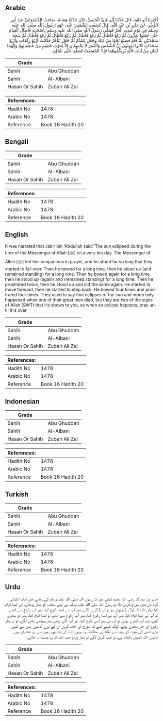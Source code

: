 ## Arabic

<div
  dir="rtl"
  lang="ar"
  style={{ fontSize: "larger", backgroundColor: "#f8f9fa", padding: 20 }}
>
  أَخْبَرَنَا أَبُو دَاوُدَ، قَالَ حَدَّثَنَا أَبُو عَلِيٍّ الْحَنَفِيُّ، قَالَ
  حَدَّثَنَا هِشَامٌ، صَاحِبُ الدَّسْتَوَائِيِّ عَنْ أَبِي الزُّبَيْرِ، عَنْ
  جَابِرِ بْنِ عَبْدِ اللَّهِ، قَالَ كَسَفَتِ الشَّمْسُ عَلَى عَهْدِ رَسُولِ
  اللَّهِ صلى الله عليه وسلم فِي يَوْمٍ شَدِيدِ الْحَرِّ فَصَلَّى رَسُولُ
  اللَّهِ صلى الله عليه وسلم بِأَصْحَابِهِ فَأَطَالَ الْقِيَامَ حَتَّى جَعَلُوا
  يَخِرُّونَ ثُمَّ رَكَعَ فَأَطَالَ ثُمَّ رَفَعَ فَأَطَالَ ثُمَّ رَكَعَ
  فَأَطَالَ ثُمَّ رَفَعَ فَأَطَالَ ثُمَّ سَجَدَ سَجْدَتَيْنِ ثُمَّ قَامَ
  فَصَنَعَ نَحْوًا مِنْ ذَلِكَ وَجَعَلَ يَتَقَدَّمُ ثُمَّ جَعَلَ يَتَأَخَّرُ
  فَكَانَتْ أَرْبَعَ رَكَعَاتٍ وَأَرْبَعَ سَجَدَاتٍ كَانُوا يَقُولُونَ إِنَّ
  الشَّمْسَ وَالْقَمَرَ لاَ يَخْسِفَانِ إِلاَّ لِمَوْتِ عَظِيمٍ مِنْ
  عُظَمَائِهِمْ وَإِنَّهُمَا آيَتَانِ مِنْ آيَاتِ اللَّهِ يُرِيكُمُوهُمَا
  فَإِذَا انْخَسَفَتْ فَصَلُّوا حَتَّى تَنْجَلِيَ ‏‏.‏‏
</div>
<div style={{ backgroundColor: "#f8f9fa", padding: 20, marginBottom: 10 }}>
  <table>
    <thead>
      <tr>
        <th>Grade</th>
        <th></th>
      </tr>
    </thead>
    <tbody>
      <tr>
        <td>Sahih</td>
        <td>Abu Ghuddah</td>
      </tr>
      <tr>
        <td>Sahih</td>
        <td>Al-Albani</td>
      </tr>
      <tr>
        <td>Hasan Or Sahih</td>
        <td>Zubair Ali Zai</td>
      </tr>
    </tbody>
  </table>
  <table>
    <thead>
      <tr>
        <th>References:</th>
        <th></th>
      </tr>
    </thead>
    <tbody>
      <tr>
        <td>Hadith No</td>
        <td>1478</td>
      </tr>
      <tr>
        <td>Arabic No</td>
        <td>1478</td>
      </tr>
      <tr>
        <td>Reference</td>
        <td>Book 16 Hadith 20</td>
      </tr>
    </tbody>
  </table>
</div>

## Bengali

<div
  dir="ltr"
  lang="bn"
  style={{ fontSize: "larger", backgroundColor: "#f8f9fa", padding: 20 }}
></div>
<div style={{ backgroundColor: "#f8f9fa", padding: 20, marginBottom: 10 }}>
  <table>
    <thead>
      <tr>
        <th>Grade</th>
        <th></th>
      </tr>
    </thead>
    <tbody>
      <tr>
        <td>Sahih</td>
        <td>Abu Ghuddah</td>
      </tr>
      <tr>
        <td>Sahih</td>
        <td>Al-Albani</td>
      </tr>
      <tr>
        <td>Hasan Or Sahih</td>
        <td>Zubair Ali Zai</td>
      </tr>
    </tbody>
  </table>
  <table>
    <thead>
      <tr>
        <th>References:</th>
        <th></th>
      </tr>
    </thead>
    <tbody>
      <tr>
        <td>Hadith No</td>
        <td>1478</td>
      </tr>
      <tr>
        <td>Arabic No</td>
        <td>1478</td>
      </tr>
      <tr>
        <td>Reference</td>
        <td>Book 16 Hadith 20</td>
      </tr>
    </tbody>
  </table>
</div>

## English

<div
  dir="ltr"
  lang="en"
  style={{ fontSize: "larger", backgroundColor: "#f8f9fa", padding: 20 }}
>
  It was narrated that Jabir bin 'Abdullah said:"The sun eclipsed during the
  time of the Messenger of Allah (ﷺ) on a very hot day. The Messenger of Allah
  (ﷺ) led his companions in prayer, and he stood for so long that they started
  to fall over. Then he bowed for a long time, then he stood up (and remained
  standing) for a long time. Then he bowed again for a long time, then he stood
  up (again) and (remained standing) for a long time. Then he prostrated twice,
  then he stood up and did the same again. He started to move forward, then he
  started to step back. He bowed four times and prostrated four times. They used
  to say that eclipses of the sun and moon only happened when one of their great
  men died, but they are two of the signs of Allah (SWT) that He shows to you,
  so when an eclipse happens, pray until it is over
</div>
<div style={{ backgroundColor: "#f8f9fa", padding: 20, marginBottom: 10 }}>
  <table>
    <thead>
      <tr>
        <th>Grade</th>
        <th></th>
      </tr>
    </thead>
    <tbody>
      <tr>
        <td>Sahih</td>
        <td>Abu Ghuddah</td>
      </tr>
      <tr>
        <td>Sahih</td>
        <td>Al-Albani</td>
      </tr>
      <tr>
        <td>Hasan Or Sahih</td>
        <td>Zubair Ali Zai</td>
      </tr>
    </tbody>
  </table>
  <table>
    <thead>
      <tr>
        <th>References:</th>
        <th></th>
      </tr>
    </thead>
    <tbody>
      <tr>
        <td>Hadith No</td>
        <td>1478</td>
      </tr>
      <tr>
        <td>Arabic No</td>
        <td>1478</td>
      </tr>
      <tr>
        <td>Reference</td>
        <td>Book 16 Hadith 20</td>
      </tr>
    </tbody>
  </table>
</div>

## Indonesian

<div
  dir="ltr"
  lang="id"
  style={{ fontSize: "larger", backgroundColor: "#f8f9fa", padding: 20 }}
></div>
<div style={{ backgroundColor: "#f8f9fa", padding: 20, marginBottom: 10 }}>
  <table>
    <thead>
      <tr>
        <th>Grade</th>
        <th></th>
      </tr>
    </thead>
    <tbody>
      <tr>
        <td>Sahih</td>
        <td>Abu Ghuddah</td>
      </tr>
      <tr>
        <td>Sahih</td>
        <td>Al-Albani</td>
      </tr>
      <tr>
        <td>Hasan Or Sahih</td>
        <td>Zubair Ali Zai</td>
      </tr>
    </tbody>
  </table>
  <table>
    <thead>
      <tr>
        <th>References:</th>
        <th></th>
      </tr>
    </thead>
    <tbody>
      <tr>
        <td>Hadith No</td>
        <td>1478</td>
      </tr>
      <tr>
        <td>Arabic No</td>
        <td>1478</td>
      </tr>
      <tr>
        <td>Reference</td>
        <td>Book 16 Hadith 20</td>
      </tr>
    </tbody>
  </table>
</div>

## Turkish

<div
  dir="ltr"
  lang="tr"
  style={{ fontSize: "larger", backgroundColor: "#f8f9fa", padding: 20 }}
></div>
<div style={{ backgroundColor: "#f8f9fa", padding: 20, marginBottom: 10 }}>
  <table>
    <thead>
      <tr>
        <th>Grade</th>
        <th></th>
      </tr>
    </thead>
    <tbody>
      <tr>
        <td>Sahih</td>
        <td>Abu Ghuddah</td>
      </tr>
      <tr>
        <td>Sahih</td>
        <td>Al-Albani</td>
      </tr>
      <tr>
        <td>Hasan Or Sahih</td>
        <td>Zubair Ali Zai</td>
      </tr>
    </tbody>
  </table>
  <table>
    <thead>
      <tr>
        <th>References:</th>
        <th></th>
      </tr>
    </thead>
    <tbody>
      <tr>
        <td>Hadith No</td>
        <td>1478</td>
      </tr>
      <tr>
        <td>Arabic No</td>
        <td>1478</td>
      </tr>
      <tr>
        <td>Reference</td>
        <td>Book 16 Hadith 20</td>
      </tr>
    </tbody>
  </table>
</div>

## Urdu

<div
  dir="rtl"
  lang="ur"
  style={{ fontSize: "larger", backgroundColor: "#f8f9fa", padding: 20 }}
>
  جابر بن عبداللہ رضی اللہ عنہم کہتے ہیں کہ رسول اللہ صلی اللہ علیہ وسلم کے
  زمانے میں ایک انتہائی گرم دن میں سورج گرہن لگا تو رسول اللہ صلی اللہ علیہ وسلم
  نے اپنے صحابہ کو نماز پڑھائی، اور لمبا قیام کیا یہاں تک کہ لوگ ( بیہوش ہو ہو
  کر ) گرنے لگے، پھر آپ نے لمبا رکوع کیا، پھر آپ رکوع سے اٹھے تو آپ نے لمبا قیام
  کیا، پھر آپ نے لمبا رکوع کیا، پھر آپ رکوع سے اٹھے تو لمبا قیام کیا، پھر دو
  سجدے کیے، پھر آپ کھڑے ہوئے تو آپ نے پھر اسی طرح کیا، نیز آپ آگے بڑھے پھر پیچھے
  ہٹنے لگے، تو یہ چار رکوع اور چار سجدے ہوئے، لوگ کہتے تھے کہ سورج اور چاند گرہن
  ان کے بڑے آدمیوں میں سے کسی بڑے آدمی کی موت کی وجہ سے لگتا ہے، حالانکہ یہ
  دونوں اللہ کی نشانیوں میں سے دو نشانیاں ہیں جنہیں اللہ تمہیں دکھاتا ہے، تو جب
  گرہن لگے تو نماز پڑھو جب تک کہ وہ چھٹ نہ جائے۔
</div>
<div style={{ backgroundColor: "#f8f9fa", padding: 20, marginBottom: 10 }}>
  <table>
    <thead>
      <tr>
        <th>Grade</th>
        <th></th>
      </tr>
    </thead>
    <tbody>
      <tr>
        <td>Sahih</td>
        <td>Abu Ghuddah</td>
      </tr>
      <tr>
        <td>Sahih</td>
        <td>Al-Albani</td>
      </tr>
      <tr>
        <td>Hasan Or Sahih</td>
        <td>Zubair Ali Zai</td>
      </tr>
    </tbody>
  </table>
  <table>
    <thead>
      <tr>
        <th>References:</th>
        <th></th>
      </tr>
    </thead>
    <tbody>
      <tr>
        <td>Hadith No</td>
        <td>1478</td>
      </tr>
      <tr>
        <td>Arabic No</td>
        <td>1478</td>
      </tr>
      <tr>
        <td>Reference</td>
        <td>Book 16 Hadith 20</td>
      </tr>
    </tbody>
  </table>
</div>
